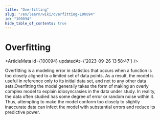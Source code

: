 ```yaml
---
title: "Overfitting"
slug: "/en/learn/wiki/overfitting-100094"
id: "100094"
hide_table_of_contents: true
---
```



# Overfitting

<ArticleMeta id={100094} updatedAt={'2023-09-26 13:58:47'} />
<div className='border-solid border-b border-t-0 my-4 border-[var(--ifm-color-gray-300)]' />

Overfitting is a modeling error in statistics that occurs when a function is too closely aligned to a limited set of data points. As a result, the model is useful in reference only to its initial data set, and not to any other data sets.Overfitting the model generally takes the form of making an overly complex model to explain idiosyncrasies in the data under study. In reality, the data often studied has some degree of error or random noise within it. Thus, attempting to make the model conform too closely to slightly inaccurate data can infect the model with substantial errors and reduce its predictive power.
